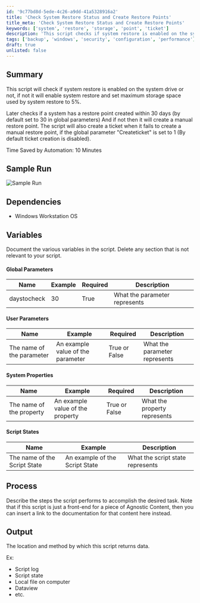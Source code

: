 ```yaml
---
id: '9c77bd8d-5ede-4c26-a9dd-41a5328916a2'
title: 'Check System Restore Status and Create Restore Points'
title_meta: 'Check System Restore Status and Create Restore Points'
keywords: ['system', 'restore', 'storage', 'point', 'ticket']
description: 'This script checks if system restore is enabled on the system drive and enables it if not. It sets the maximum storage space for system restore to 5% and verifies if a restore point has been created within the last 30 days. If no restore point exists, it creates one and can generate a ticket if the creation fails, based on the global parameters.'
tags: ['backup', 'windows', 'security', 'configuration', 'performance']
draft: true
unlisted: false
---
```

## Summary

This script will check if system restore is enabled on the system drive or not, if not it will enable system restore and set maximum storage space used by system restore to 5%.

Later checks if a system has a restore point created within 30 days (by default set to 30 in global parameters) And if not then it will create a manual restore point. The script will also create a ticket when it fails to create a manual restore point, if the global parameter "Createticket" is set to 1 (By default ticket creation is disabled).

Time Saved by Automation: 10 Minutes

## Sample Run

![Sample Run](../../static/img/Restore-Point---Enable-and-Create-Restore-Point/image_1.png)

## Dependencies

- Windows Workstation OS

## Variables

Document the various variables in the script. Delete any section that is not relevant to your script.

#### Global Parameters

| Name          | Example | Required | Description                   |
|---------------|---------|----------|-------------------------------|
| daystocheck   | 30      | True     | What the parameter represents  |

#### User Parameters

| Name                           | Example                        | Required     | Description                   |
|--------------------------------|--------------------------------|--------------|-------------------------------|
| The name of the parameter      | An example value of the parameter | True or False | What the parameter represents  |

#### System Properties

| Name                           | Example                        | Required     | Description                   |
|--------------------------------|--------------------------------|--------------|-------------------------------|
| The name of the property       | An example value of the property | True or False | What the property represents   |

#### Script States

| Name                           | Example                        | Description                   |
|--------------------------------|--------------------------------|-------------------------------|
| The name of the Script State   | An example of the Script State | What the script state represents |

## Process

Describe the steps the script performs to accomplish the desired task. Note that if this script is just a front-end for a piece of Agnostic Content, then you can insert a link to the documentation for that content here instead.

## Output

The location and method by which this script returns data.

Ex:

- Script log
- Script state
- Local file on computer
- Dataview
- etc.













